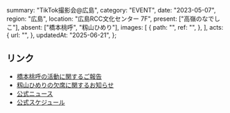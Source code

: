   summary: "TikTok撮影会@広島",
  category: "EVENT",
  date: "2023-05-07",
  region: "広島",
  location: "広島RCC文化センター 7F",
  present: ["高嶺のなでしこ"],
  absent: ["橋本桃呼", "籾山ひめり"],
  images: [
    {
      path: "",
      ref: "",
    },
  ],
  acts: {
    url: "",
  },
  updatedAt: "2025-06-21",
};

## リンク

- [橋本桃呼の活動に関するご報告](https://takanenonadeshiko.jp/?p=966)
- [籾山ひめりの欠席に関するお知らせ](https://takanenonadeshiko.jp/?p=986)
- [公式ニュース](https://takanenonadeshiko.jp/?p=788)
- [公式スケジュール](https://takanenonadeshiko.jp/?p=921)

